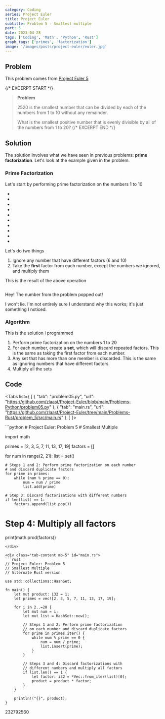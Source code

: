 ```yaml
---
category: Coding
series: Project Euler
title: Project Euler
subtitle: Problem 5 - Smallest multiple
part: 5
date: 2023-04-28
tags: ['Coding', 'Math', 'Python', 'Rust']
graph_tags: ['primes', 'factorization']
image: '/images/posts/project-euler/euler.jpg'
---
```



## Problem

This problem comes from [Project Euler 5](https://projecteuler.net/problem=5)

{/* EXCERPT START */}
> **Problem**
>
> 2520 is the smallest number that can be divided by each of the numbers from 1 to 10 without any remainder.
>
> What is the smallest positive number that is evenly divisible by all of the numbers from 1 to 20?
{/* EXCERPT END */}

## Solution
The solution involves what we have seen in previous problems: **prime factorization**. Let's look at the example given in the problem.

### Prime Factorization
Let's start by performing prime factorization on the numbers 1 to 10

- <Math eqn="1 = 1" />
- <Math eqn="2 = 2" />
- <Math eqn="3 = 3" />
- <Math eqn="4 = 2 \times 2" />
- <Math eqn="5 = 5" />
- <Math eqn="6 = 2 \times 3" />
- <Math eqn="7 = 7" />
- <Math eqn="8 = 2 \times 2 \times 2" />
- <Math eqn="9 = 3 \times 3" />
- <Math eqn="10 = 2 \times 5" />

Let's do two things

1. Ignore any number that have different factors (6 and 10)
2. Take the **first** factor from each number, except the numbers we ignored, and multiply them

This is the result of the above operation

<Math inline="false" eqn="1 \times 2 \times 3 \times 2 \times 5 \times 7 \times 2 \times 3 = 2520" />

Hey! The number from the problem popped out! 

I won't lie. I'm not entirely sure I understand why this works; it's just something I noticed.

### Algorithm
This is the solution I programmed

1. Perform prime factorization on the numbers 1 to 20
2. For each number, create a **set**, which will discard repeated factors. This is the same as taking the first factor from each number.
3. Any set that has more than one member is discarded. This is the same as ignoring numbers that have different factors.
4. Multiply all the sets

## Code

<Tabs list={
    [
        {
            "tab": "problem05.py",
            "url": "https://github.com/zlaast/Project-Euler/blob/main/Problems-Python/problem05.py"
        },
        {
            "tab": "main.rs",
            "url": "https://github.com/zlaast/Project-Euler/tree/main/Problems-Rust/problem_5/src/main.rs"
        },
    ]
}>

<div class="tab-content mb-5" id="problem05.py">
```python
# Project Euler: Problem 5
# Smallest Multiple

import math

primes = [2, 3, 5, 7, 11, 13, 17, 19]
factors = []

for num in range(2, 21):
    list = set()

    # Steps 1 and 2: Perform prime factorization on each number
    # and discard duplicate factors
    for prime in primes:
        while (num % prime == 0):
            num = num / prime
            list.add(prime)

    # Step 3: Discard factorizations with different numbers
    if len(list) == 1:
        factors.append(list.pop())

# Step 4: Multiply all factors
print(math.prod(factors))
```
</div>

<div class="tab-content mb-5" id="main.rs">
```rust
// Project Euler: Problem 5
// Smallest Multiple
// Alternate Rust version

use std::collections::HashSet;

fn main() {
    let mut product: i32 = 1;
    let primes = vec![2, 3, 5, 7, 11, 13, 17, 19];

    for i in 2..=20 {
        let mut num = i;
        let mut list = HashSet::new();

        // Steps 1 and 2: Perform prime factorization
        // on each number and discard duplicate factors
        for prime in primes.iter() {
            while num % prime == 0 {
                num = num / prime;
                list.insert(prime);
            }
        }

        // Steps 3 and 4: Discard factorizations with 
        // different numbers and multiply all factors
        if list.len() == 1 {
            let factor: i32 = *Vec::from_iter(list)[0];
            product = product * factor;
        }
    }

    println!("{}", product);
}
```
</div>
</Tabs>

<Spoiler>
232792560
</Spoiler>